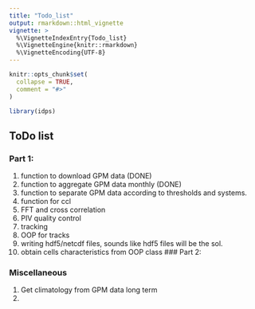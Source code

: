 ```yaml
---
title: "Todo_list"
output: rmarkdown::html_vignette
vignette: >
  %\VignetteIndexEntry{Todo_list}
  %\VignetteEngine{knitr::rmarkdown}
  %\VignetteEncoding{UTF-8}
---
```


```r
knitr::opts_chunk$set(
  collapse = TRUE,
  comment = "#>"
)
```

```r
library(idps)
```

## ToDo list 

### Part 1:
1. function to download GPM data (DONE)
2. function to aggregate GPM data monthly (DONE)
3. function to separate GPM data according to thresholds and systems. 
4. function for ccl 
5. FFT and cross correlation 
6. PIV quality control 
7. tracking 
8. OOP for tracks 
9. writing hdf5/netcdf files, sounds like hdf5 files will be the sol.
10. obtain cells characteristics from OOP class 
### Part 2:


### Miscellaneous
1. Get climatology from GPM data long term 
2. 
